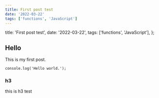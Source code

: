 ```yaml
---
title: First post test
date: '2022-03-22'
tags: ['functions', 'JavaScript']
---
```



  title: 'First post test',
  date: '2022-03-22',
  tags: ['functions', 'JavaScript'],
};


## Hello

This is my first post.

```tsx
console.log('Hello world.');
```

### h3

this is h3 test
